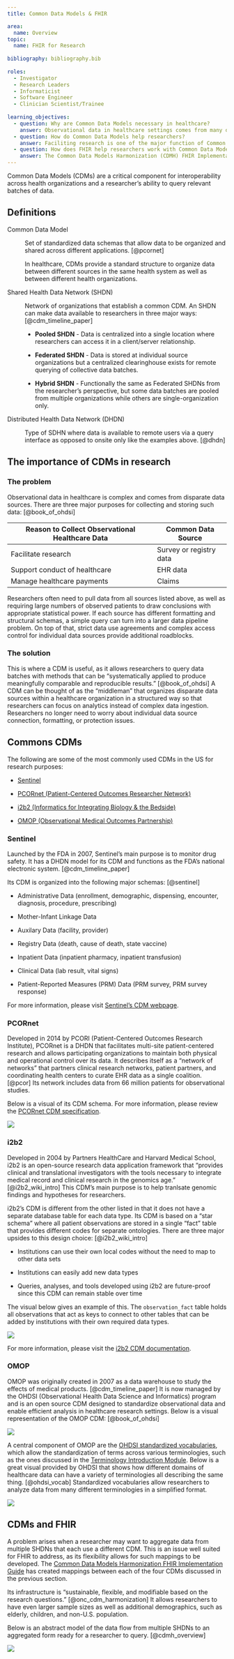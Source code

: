 ```yaml
---
title: Common Data Models & FHIR

area:
  name: Overview
topic:
  name: FHIR for Research
  
bibliography: bibliography.bib
  
roles:
  - Investigator
  - Research Leaders
  - Informaticist
  - Software Engineer
  - Clinician Scientist/Trainee
  
learning_objectives:
  - question: Why are Common Data Models necessary in healthcare?
    answer: Observational data in healthcare settings comes from many disparate sources and requires harmonization into a standard structure.
  - question: How do Common Data Models help researchers?
    answer: Faciliting research is one of the major function of Common Data Models in healthcare, since they provide researchers an organized and standardized environment to pull data.
  - question: How does FHIR help researchers work with Common Data Models?
    answer: The Common Data Models Harmonization (CDMH) FHIR Implementation Guide maps observational data between common CDMs, allowing researchers to harmonize data from multiple health systems that might use different CDMs.
---
```


Common Data Models (CDMs) are a critical component for interoperability across health organizations and a researcher's ability to query relevant batches of data.

::: callout-note
## Definitions

Common Data Model

:   Set of standardized data schemas that allow data to be organized and shared across different applications. [@pcornet]

    In healthcare, CDMs provide a standard structure to organize data between different sources in the same health system as well as between different health organizations.

Shared Health Data Network (SHDN)

:   Network of organizations that establish a common CDM. An SHDN can make data available to researchers in three major ways: [@cdm_timeline_paper]

    -   **Pooled SHDN** - Data is centralized into a single location where researchers can access it in a client/server relationship.

    -   **Federated SHDN** - Data is stored at individual source organizations but a centralized clearinghouse exists for remote querying of collective data batches.

    -   **Hybrid SHDN** - Functionally the same as Federated SHDNs from the researcher's perspective, but some data batches are pooled from multiple organizations while others are single-organization only.

Distributed Health Data Network (DHDN)

:   Type of SDHN where data is available to remote users via a query interface as opposed to onsite only like the examples above. [@dhdn]
:::

## The importance of CDMs in research

### The problem

Observational data in healthcare is complex and comes from disparate data sources. There are three major purposes for collecting and storing such data: [@book_of_ohdsi]

| Reason to Collect Observational Healthcare Data | Common Data Source      |
|-------------------------------------------------|-------------------------|
| Facilitate research                             | Survey or registry data |
| Support conduct of healthcare                   | EHR data                |
| Manage healthcare payments                      | Claims                  |

Researchers often need to pull data from all sources listed above, as well as requiring large numbers of observed patients to draw conclusions with appropriate statistical power. If each source has different formatting and structural schemas, a simple query can turn into a larger data pipeline problem. On top of that, strict data use agreements and complex access control for individual data sources provide additional roadblocks.

### The solution

This is where a CDM is useful, as it allows researchers to query data batches with methods that can be "systematically applied to produce meaningfully comparable and reproducible results." [@book_of_ohdsi] A CDM can be thought of as the "middleman" that organizes disparate data sources within a healthcare organization in a structured way so that researchers can focus on analytics instead of complex data ingestion. Researchers no longer need to worry about individual data source connection, formatting, or protection issues.

## Commons CDMs

The following are some of the most commonly used CDMs in the US for research purposes:

-   [Sentinel](https://www.sentinelinitiative.org/)

-   [PCORnet (Patient-Centered Outcomes Researcher Network)](https://pcornet.org/)

-   [i2b2 (Informatics for Integrating Biology & the Bedside)](https://www.i2b2.org/about/index.html)

-   [OMOP (Observational Medical Outcomes Partnership)](https://www.ohdsi.org/data-standardization/)

### Sentinel

Launched by the FDA in 2007, Sentinel's main purpose is to monitor drug safety. It has a DHDN model for its CDM and functions as the FDA's national electronic system. [@cdm_timeline_paper]

Its CDM is organized into the following major schemas: [@sentinel]

-   Administrative Data (enrollment, demographic, dispensing, encounter, diagnosis, procedure, prescribing)

-   Mother-Infant Linkage Data

-   Auxilary Data (facility, provider)

-   Registry Data (death, cause of death, state vaccine)

-   Inpatient Data (inpatient pharmacy, inpatient transfusion)

-   Clinical Data (lab result, vital signs)

-   Patient-Reported Measures (PRM) Data (PRM survey, PRM survey response)

For more information, please visit [Sentinel's CDM webpage](https://www.sentinelinitiative.org/methods-data-tools/sentinel-common-data-model).

### PCORnet

Developed in 2014 by PCORI (Patient-Centered Outcomes Research Institute), PCORnet is a DHDN that facilitates multi-site patient-centered research and allows participating organizations to maintain both physical and operational control over its data. It describes itself as a "network of networks" that partners clinical research networks, patient partners, and coordinating health centers to curate EHR data as a single coalition. [@pcor] Its network includes data from 66 million patients for observational studies.

Below is a visual of its CDM schema. For more information, please review the [PCORnet CDM specification](https://pcornet.org/wp-content/uploads/2022/01/PCORnet-Common-Data-Model-v60-2020_10_221.pdf).

![](images/image-1116756803.png)

### i2b2

Developed in 2004 by Partners HealthCare and Harvard Medical School, i2b2 is an open-source research data application framework that "provides clinical and translational investigators with the tools necessary to integrate medical record and clinical research in the genomics age." [@i2b2_wiki_intro] This CDM's main purpose is to help tranlsate genomic findings and hypotheses for researchers.

i2b2's CDM is different from the other listed in that it does not have a separate database table for each data type. Its CDM is based on a "star schema" where all patient observations are stored in a single "fact" table that provides different codes for separate ontologies. There are three major upsides to this design choice: [@i2b2_wiki_intro]

-   Institutions can use their own local codes without the need to map to other data sets

-   Institutions can easily add new data types

-   Queries, analyses, and tools developed using i2b2 are future-proof since this CDM can remain stable over time

The visual below gives an example of this. The `observation_fact` table holds all observations that act as keys to connect to other tables that can be added by institutions with their own required data types.

![](images/image-1891753576.png)

For more information, please visit the [i2b2 CDM documentation](https://community.i2b2.org/wiki/display/BUN/i2b2+Common+Data+Model+Documentation).

### OMOP

OMOP was originally created in 2007 as a data warehouse to study the effects of medical products. [@cdm_timeline_paper] It is now managed by the OHDSI (Observational Health Data Science and Informatics) program and is an open source CDM designed to standardize observational data and enable efficient analysis in healthcare research settings. Below is a visual representation of the OMOP CDM: [@book_of_ohdsi]

![](images/image-1041728868.png)

A central component of OMOP are the [OHDSI standardized vocabularies](https://github.com/OHDSI/Vocabulary-v5.0/wiki), which allow the standardization of terms across various terminologies, such as the ones discussed in the [Terminology Introduction Module](modules/10-intro--terminology-introduction). Below is a great visual provided by OHDSI that shows how different domains of healthcare data can have a variety of terminologies all describing the same thing. [@ohdsi_vocab] Standardized vocabularies allow researchers to analyze data from many different terminologies in a simplified format.

![](images/image-1712433619.png)

## CDMs and FHIR

A problem arises when a researcher may want to aggregate data from multiple SHDNs that each use a different CDM. This is an issue well suited for FHIR to address, as its flexibility allows for such mappings to be developed. The [Common Data Models Harmonization FHIR Implementation Guide](http://hl7.org/fhir/us/cdmh/2019May/) has created mappings between each of the four CDMs discussed in the previous section.

Its infrastructure is "sustainable, flexible, and modifiable based on the research questions." [@onc_cdm_harmonization] It allows researchers to have even larger sample sizes as well as additional demographics, such as elderly, children, and non-U.S. population.

Below is an abstract model of the data flow from multiple SHDNs to an aggregated form ready for a researcher to query. [@cdmh_overview]

![](images/image-843796542.png)
